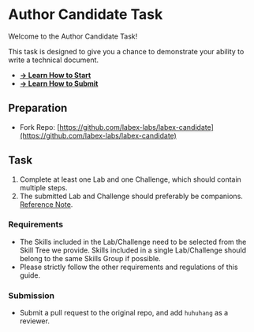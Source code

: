 # Author Candidate Task

Welcome to the Author Candidate Task! 

This task is designed to give you a chance to demonstrate your ability to write a technical document.

- [**→ Learn How to Start**](/basic/how-to-start)
- [**→ Learn How to Submit**](/basic/how-to-submit)

## Preparation

* Fork Repo: [https://github.com/labex-labs/labex-candidate](https://github.com/labex-labs/labex-candidate)

## Task

1. Complete at least one Lab and one Challenge, which should contain multiple steps.
2. The submitted Lab and Challenge should preferably be companions. [Reference Note](/basic/labs-and-challenges#more-details).

### Requirements

* The Skills included in the Lab/Challenge need to be selected from the Skill Tree we provide. Skills included in a single Lab/Challenge should belong to the same Skills Group if possible.
* Please strictly follow the other requirements and regulations of this guide.

### Submission

* Submit a pull request to the original repo, and add `huhuhang` as a reviewer.
